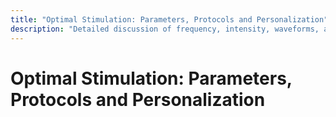 ```yaml
---
title: "Optimal Stimulation: Parameters, Protocols and Personalization"
description: "Detailed discussion of frequency, intensity, waveforms, and customization strategies for effective vagus nerve stimulation."
---
```


# Optimal Stimulation: Parameters, Protocols and Personalization

